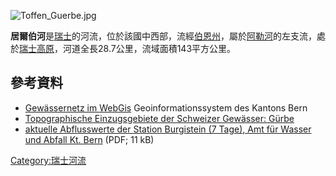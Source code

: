 [[Image:Toffen_Guerbe.jpg|right]]
{{Coord|46.92567|N|7.47022|E|display=title}}

'''居爾伯河'''是[[瑞士|瑞士]]的河流，位於該國中西部，流經[[伯恩州|伯恩州]]，屬於[[阿勒河|阿勒河]]的左支流，處於[[瑞士高原|瑞士高原]]，河道全長28.7公里，流域面積143平方公里。

==參考資料==
* [https://www.map.apps.be.ch/pub/synserver?project=a42pub_gn5&userprofile=geo&language=de Gewässernetz im WebGis] {{Wayback|url=https://www.map.apps.be.ch/pub/synserver?project=a42pub_gn5&userprofile=geo&language=de |date=20210112032057 }} Geoinformationssystem des Kantons Bern
* [https://api3.geo.admin.ch/rest/services/ech/MapServer/ch.bafu.wasser-teileinzugsgebiete_2/11740/extendedHtmlPopup?lang=de Topographische Einzugsgebiete der Schweizer Gewässer: Gürbe]{{Dead link}}
* [http://www.wada.bve.be.ch/wasserdaten/wasser/karte_sued/sud_1/03351.PDF aktuelle Abflusswerte der Station Burgistein (7 Tage), Amt für Wasser und Abfall Kt. Bern] {{Wayback|url=http://www.wada.bve.be.ch/wasserdaten/wasser/karte_sued/sud_1/03351.PDF |date=20160304214401 }} (PDF; 11 kB)

{{Switzerland-geo-stub}}
[[Category:瑞士河流|Category:瑞士河流]]